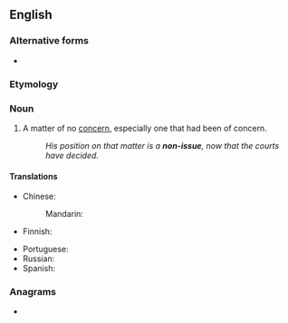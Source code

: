 {{also|nonissue}}
==English==

===Alternative forms===
* {{l|en|nonissue}}

===Etymology===
{{prefix|en|non|issue}}

===Noun===
{{en-noun}}

# A matter of no [[concern]], especially one that had been of concern.
#: ''His position on that matter is a '''non-issue''', now that the courts have decided.''

====Translations====
{{trans-top|matter of no concern}}
* Chinese:
*: Mandarin: {{t-needed|cmn}}
* Finnish: {{t|fi|[[ei]] [[merkitse]] [[mitään]]}} {{qualifier|is of no concern}}
{{trans-mid}}
* Portuguese: {{t-needed|pt}}
* Russian: {{t-needed|ru}}
* Spanish: {{t-needed|es}}
{{trans-bottom}}

===Anagrams===
* {{anagrams|en|noniuses}}
